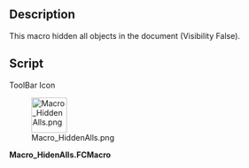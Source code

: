 <languages/>

{{Macro/de
|Name=Alles ausblenden
|Icon=Macro_HiddenAlls.png
|Description=Dieses Makro blendet alle Objekte im Dokument aus (Visibility=False).
|Author=Mario52
|Version=00.01
|Date=2015-11-12
|FCVersion=Alle
|Download=[https://wiki.freecad.org/images/d/d6/Macro_HiddenAlls.png Werkzeugleisten-Symbol]
|SeeAlso=[[Macro_Toggle_Visibility2_1-2/de|Makro Sichtbarkeit2 1-2 umschalten]]<br>[[Macro_Toggle_Visibility2_2-2/de|Makro Sichtbarkeit2 2-2 umschalten]]<br>[[Macro_Toggle_Visibility/de|Makro Sichtbarkeit umschalten]]<br>[[Macro_VisibleAlls/de|Makro Alles einblenden]]<br>[[Macro If Selected Stay If Not Then Delete/de|Makro Behalten wenn ausgewählt, sonst löschen]]
}}

<div lang="en" dir="ltr" class="mw-content-ltr">
==Description==
</div>

<div lang="en" dir="ltr" class="mw-content-ltr">
This macro hidden all objects in the document (Visibility False).
</div>

<div lang="en" dir="ltr" class="mw-content-ltr">
==Script==
</div>

<div lang="en" dir="ltr" class="mw-content-ltr">
ToolBar Icon
</div>
[[Image:Macro_HiddenAlls.png|64px]]

'''Macro_HidenAlls.FCMacro'''

{{MacroCode|code=
import FreeCAD
#Macro_HideAllObjects
__title__="Macro_HideAlls"
__author__ = "Mario52"
__url__     = "https://freecad.org/index-fr.html"
__version__ = "00.00"
__date__    = "11/11/2015"

try:
    for ShapeNameObj in FreeCAD.ActiveDocument.Objects:   # hidden alls objects
        #print ShapeNameObj.Name
        FreeCADGui.ActiveDocument.getObject(ShapeNameObj.Name).Visibility = False
except Exception:
    None
}}

{{clear}}